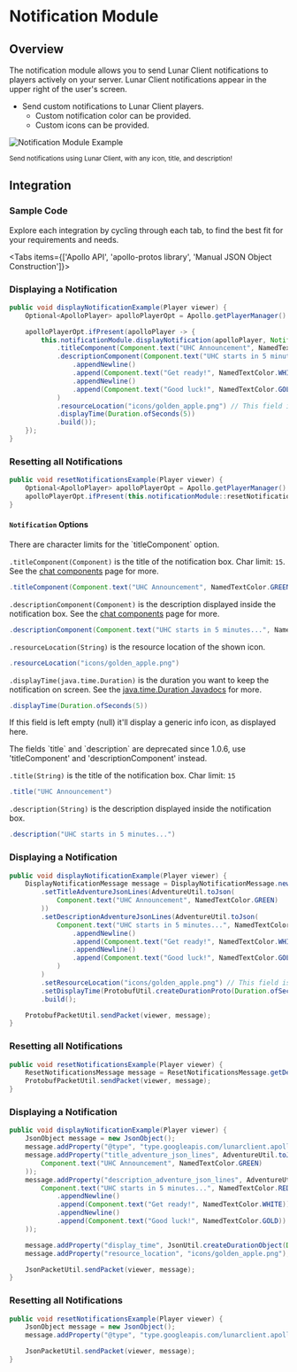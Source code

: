 
# Notification Module

## Overview

The notification module allows you to send Lunar Client notifications to players actively on your server. Lunar Client notifications appear in the upper right of the user's screen.

- Send custom notifications to Lunar Client players.
  - Custom notification color can be provided.
  - Custom icons can be provided.

![Notification Module Example](https://i.imgur.com/pBgRxda.png#center)

<div style={{ textAlign: "center" }}>
    <small>Send notifications using Lunar Client, with any icon, title, and description!</small>
</div>

## Integration

### Sample Code
Explore each integration by cycling through each tab, to find the best fit for your requirements and needs.

<Tabs items={['Apollo API', 'apollo-protos library', 'Manual JSON Object Construction']}>

<Tab>

### Displaying a Notification

```java
public void displayNotificationExample(Player viewer) {
    Optional<ApolloPlayer> apolloPlayerOpt = Apollo.getPlayerManager().getPlayer(viewer.getUniqueId());

    apolloPlayerOpt.ifPresent(apolloPlayer -> {
        this.notificationModule.displayNotification(apolloPlayer, Notification.builder()
            .titleComponent(Component.text("UHC Announcement", NamedTextColor.GREEN))
            .descriptionComponent(Component.text("UHC starts in 5 minutes...", NamedTextColor.RED)
                .appendNewline()
                .append(Component.text("Get ready!", NamedTextColor.WHITE))
                .appendNewline()
                .append(Component.text("Good luck!", NamedTextColor.GOLD))
            )
            .resourceLocation("icons/golden_apple.png") // This field is optional
            .displayTime(Duration.ofSeconds(5))
            .build());
    });
}
```

### Resetting all Notifications

```java
public void resetNotificationsExample(Player viewer) {
    Optional<ApolloPlayer> apolloPlayerOpt = Apollo.getPlayerManager().getPlayer(viewer.getUniqueId());
    apolloPlayerOpt.ifPresent(this.notificationModule::resetNotifications);
}
```

#### `Notification` Options

<Callout type="warning" emoji="⚠️">
  There are character limits for the `titleComponent` option.
</Callout>

`.titleComponent(Component)` is the title of the notification box. Char limit: `15`. See the [chat components](https://docs.advntr.dev/text.html) page for more.

```java
.titleComponent(Component.text("UHC Announcement", NamedTextColor.GREEN))
```

`.descriptionComponent(Component)` is the description displayed inside the notification box. See the [chat components](https://docs.advntr.dev/text.html) page for more.

```java
.descriptionComponent(Component.text("UHC starts in 5 minutes...", NamedTextColor.RED))
```

`.resourceLocation(String)` is the resource location of the shown icon.

```java
.resourceLocation("icons/golden_apple.png")
```

`.displayTime(java.time.Duration)` is the duration you want to keep the notification on screen. See the [java.time.Duration Javadocs](https://docs.oracle.com/javase/8/docs/api/java/time/Duration.html) for more.

```java
.displayTime(Duration.ofSeconds(5))
```

If this field is left empty (null) it'll display a generic info icon, as displayed here.

<Callout type="warning" emoji="⚠️">
  The fields `title` and `description` are deprecated since 1.0.6, use 'titleComponent' and 'descriptionComponent' instead.
</Callout>

`.title(String)` is the title of the notification box. Char limit: `15`

```java
.title("UHC Announcement")
```

`.description(String)` is the description displayed inside the notification box.

```java
.description("UHC starts in 5 minutes...")
```

</Tab>

<Tab>

### Displaying a Notification

```java
public void displayNotificationExample(Player viewer) {
    DisplayNotificationMessage message = DisplayNotificationMessage.newBuilder()
        .setTitleAdventureJsonLines(AdventureUtil.toJson(
            Component.text("UHC Announcement", NamedTextColor.GREEN)
        ))
        .setDescriptionAdventureJsonLines(AdventureUtil.toJson(
            Component.text("UHC starts in 5 minutes...", NamedTextColor.RED)
                .appendNewline()
                .append(Component.text("Get ready!", NamedTextColor.WHITE))
                .appendNewline()
                .append(Component.text("Good luck!", NamedTextColor.GOLD))
            )
        )
        .setResourceLocation("icons/golden_apple.png") // This field is optional
        .setDisplayTime(ProtobufUtil.createDurationProto(Duration.ofSeconds(5)))
        .build();

    ProtobufPacketUtil.sendPacket(viewer, message);
}
```

### Resetting all Notifications

```java
public void resetNotificationsExample(Player viewer) {
    ResetNotificationsMessage message = ResetNotificationsMessage.getDefaultInstance();
    ProtobufPacketUtil.sendPacket(viewer, message);
}
```

</Tab>

<Tab>

### Displaying a Notification

```java
public void displayNotificationExample(Player viewer) {
    JsonObject message = new JsonObject();
    message.addProperty("@type", "type.googleapis.com/lunarclient.apollo.notification.v1.DisplayNotificationMessage");
    message.addProperty("title_adventure_json_lines", AdventureUtil.toJson(
        Component.text("UHC Announcement", NamedTextColor.GREEN)
    ));
    message.addProperty("description_adventure_json_lines", AdventureUtil.toJson(
        Component.text("UHC starts in 5 minutes...", NamedTextColor.RED)
            .appendNewline()
            .append(Component.text("Get ready!", NamedTextColor.WHITE))
            .appendNewline()
            .append(Component.text("Good luck!", NamedTextColor.GOLD))
    ));

    message.addProperty("display_time", JsonUtil.createDurationObject(Duration.ofSeconds(5)));
    message.addProperty("resource_location", "icons/golden_apple.png");

    JsonPacketUtil.sendPacket(viewer, message);
}
```

### Resetting all Notifications

```java
public void resetNotificationsExample(Player viewer) {
    JsonObject message = new JsonObject();
    message.addProperty("@type", "type.googleapis.com/lunarclient.apollo.notification.v1.ResetNotificationsMessage");

    JsonPacketUtil.sendPacket(viewer, message);
}
```

</Tab>

</Tabs>
